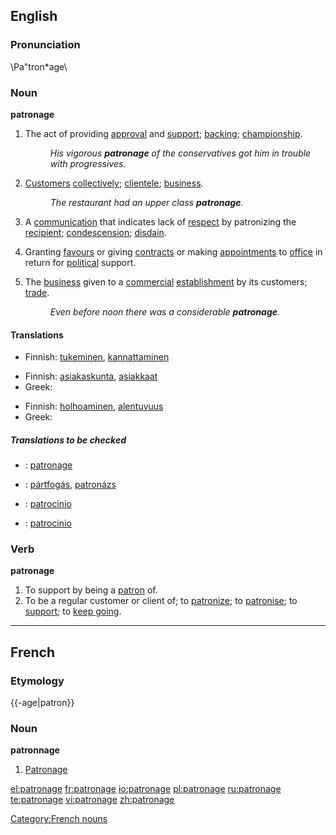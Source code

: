 {{wikipedia}}
==English==
===Pronunciation===
\Pa"tron*age\

===Noun===
'''patronage'''

# The act of providing [[approval]] and [[support]]; [[backing]]; [[championship]].
#: ''His vigorous '''patronage''' of the conservatives got him in trouble with progressives.''
# [[customer|Customer]]s [[collectively]];  [[clientele]]; [[business]].
#: ''The restaurant had an upper class '''patronage'''.''
# A [[communication]] that indicates lack of [[respect]] by patronizing the [[recipient]]; [[condescension]]; [[disdain]].
# {{politics}} Granting [[favour]]s or giving [[contract]]s or making [[appointment]]s to [[office]] in return for [[political]] support.
# The [[business]] given to a [[commercial]] [[establishment]] by its customers; [[trade]].
#: ''Even before noon there was a considerable '''patronage'''.''

====Translations====
{{trans-top|The act of providing approval and support}}
*Finnish: [[tukeminen]], [[kannattaminen]]
{{trans-mid}}
{{trans-bottom}}

{{trans-top|Customers collectively; clientele; business}}
*Finnish: [[asiakaskunta]], [[asiakkaat]] {{p}}
*Greek: {{t|el|πελατεία|f}}
{{trans-mid}}
{{trans-bottom}}

{{trans-top|A communication that indicates lack of respect by patronizing the recipient}}
*Finnish: [[holhoaminen]], [[alentuvuus]]
*Greek: {{t|el|πατρονάρισμα|n}}
{{trans-mid}}
{{trans-bottom}}

{{trans-top|Granting favours or giving contracts or making appointments to office in return for political support}}
{{trans-mid}}
{{trans-bottom}}

{{trans-top|The business given to a commercial establishment by its customers; trade}}
{{trans-mid}}
{{trans-bottom}}

=====Translations to be checked=====
{{checktrans}}
{{top}}
*{{ttbc|French}}: [[patronage]] {{m}}
*{{ttbc|Hungarian}}: [[pártfogás]], [[patronázs]]
{{mid}}
*{{ttbc|Italian}}: [[patrocinio]] {{m}}
*{{ttbc|Spanish}}: [[patrocinio]] {{m}}
{{bottom}}

===Verb===
'''patronage'''
# To support by being a [[patron]] of.
# To be a regular customer or client of; to [[patronize]]; to [[patronise]]; to [[support]]; to [[keep going]].

----
==French==
===Etymology===
{{-age|patron}}

===Noun===
'''patronnage'''
#[[#English|Patronage]]

[[Category:French nouns]]

[[el:patronage]]
[[fr:patronage]]
[[io:patronage]]
[[pl:patronage]]
[[ru:patronage]]
[[te:patronage]]
[[vi:patronage]]
[[zh:patronage]]